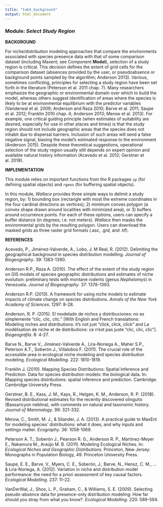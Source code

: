 ```yaml
---
title: "tab4_background"
output: html_document
---
```


### **Module:** ***Select Study Region***

**BACKGROUND**

For niche/distribution modeling approaches that compare the environments associated with species presence data with that of some comparison dataset (including Maxent; see Component **Model**), selection of a study region is critical. This decision defines the extent of grid cells for the comparison dataset (absences provided by the user, or pseudoabsence or background points sampled by the algorithm; Anderson 2013). Various, sometimes conflicting, principles for selecting a study region have been set forth in the literature (Peterson et al. 2011 chap. 7). Many researchers emphasize the geographic or environmental domain over which to build the model, whereas others suggest identification of areas where the species is likely to be at environmental equilibrium with the predictor variables (Vanderwal et al. 2009; Anderson and Raza 2010; Barve et al. 2011; Saupe et al. 2012; Franklin 2010 chap. 4; Anderson 2013; Merow et al. 2013). For example, one critical guiding principle (when estimates of suitability are desired, especially for use in other places and times) is that the study region should not include geographic areas that the species does not inhabit due to dispersal barriers. Inclusion of such areas will send a false negative signal, biasing the model's estimated response to the environment (Anderson 2015). Despide these theoretical suggestions, operational selection of the study region usually still depends on expert opinion and available natural history information (Acevedo et al. 2012; Gerstner et al. 2018).

**IMPLEMENTATION** 

This module relies on important functions from the R packages `sp` (for defining spatial objects) and `rgeos` (for buffering spatial objects).  

In this module, *Wallace* provides three simple ways to delimit a study region, by: 1) bounding box (rectangle with most the extreme coordinates in the four cardinal directions as vertices); 2) minimum convex polygon (a convex shape drawn around localities with minimized area), or 3) buffers around occurrence points. For each of these options, users can specify a buffer distance (in degrees; i.e. not meters). *Wallace* then masks the environmental grids by the resulting polygon. Users can download the masked grids as three raster grid formats (.asc, .grd, and .tif).

**REFERENCES**

Acevedo, P., Jiménez‐Valverde, A., Lobo, J. M Real, R. (2012). Delimiting the geographical background in species distribution modelling. *Journal of Biogeography*. 39: 1383-1390.

Anderson R.P., Raza A. (2010). The effect of the extent of the study region on GIS models of species geographic distributions and estimates of niche evolution: preliminary tests with montane rodents (genus *Nephelomys*) in Venezuela. *Journal of Biogeography*. 37: 1378-1393.

Anderson R.P. (2013). A framework for using niche models to estimate impacts of climate change on species distributions. *Annals of the New York Academy of Sciences*. 1297: 8-28.

Anderson, R. P. (2015). El modelado de nichos y distribuciones: no es simplemente "clic, clic, clic." [With English and French translations: Modeling niches and distributions: it's not just "click, click, click" and La modélisation de niche et de distributions: ce n'est pas juste "clic, clic, clic"]. *Biogeografía*. 8: 4-27.

Barve N., Barve V., Jiménez-Valverde A., Lira-Noriega A., Maher S.P., Peterson A.T., Soberón J., Villalobos F. (2011). The crucial role of the accessible area in ecological niche modeling and species distribution modeling. *Ecological Modelling*. 222: 1810-1819.

Franklin J. (2010). Mapping Species Distributions: Spatial Inference and Prediction. Data for species distribution models: the biological data. In: Mapping species distributions: spatial inference and prediction. Cambridge: Cambridge University Press.

Gerstner, B. E., Kass, J. M., Kays, R., Helgen, K. M., Anderson, R. P. (2018). Revised distributional estimates for the recently discovered olinguito (Bassaricyon neblina), with comments on natural and taxonomic history. *Journal of Mammalogy*. 99: 321-332.

Merow, C., Smith, M. J., & Silander, J. A. (2013). A practical guide to MaxEnt for modeling species' distributions: what it does, and why inputs and settings matter. *Ecography*. 36: 1058-1069.

Peterson A. T., Soberón J., Pearson R. G., Anderson R. P., Martinez-Meyer E., Nakamura M., Araújo M. B. (2011). Modeling Ecological Niches. In: *Ecological Niches and Geographic Distributions*. Princeton, New Jersey: Monographs in Population Biology, 49. Princeton University Press.

Saupe, E. E., Barve, V., Myers, C. E., Soberón, J., Barve, N., Hensz, C. M., ... & Lira-Noriega, A. (2012). Variation in niche and distribution model performance: the need for a priori assessment of key causal factors. *Ecological Modelling*. 237: 11-22.

VanDerWal, J., Shoo, L. P., Graham, C., & Williams, S. E. (2009). Selecting pseudo-absence data for presence-only distribution modeling: How far should you stray from what you know?. *Ecological Modelling*. 220: 589-594.
